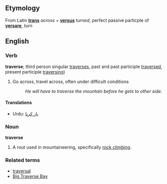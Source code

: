 ==Etymology==
From Latin '''[[trans]]''' ''across'' + '''[[versus]]''' ''turned'', perfect passive particple of '''[[versare]]''', ''turn''

==English==
===Verb===
'''traverse'''; third person singular [[traverses]], past and past participle [[traversed]], present participle [[traversing]])

# Go across, travel across, often under difficult conditions
#:''He will have to traverse the mountain before he gets to other side.''
====Translations====
*Urdu: [[پار کرنا]]

===Noun===
'''traverse'''

# A rout used in mountaineering, specifically [[rock climbing]].

===Related terms===
*[[traversal]]
*[[Big Traverse Bay]]